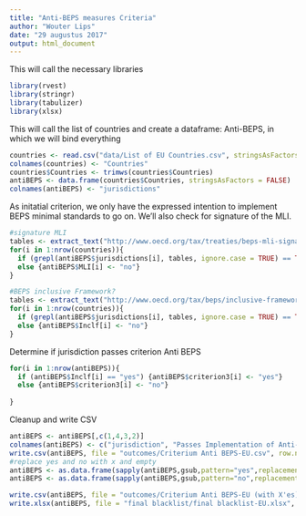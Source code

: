 ---
title: "Anti-BEPS measures Criteria"
author: "Wouter Lips"
date: "29 augustus 2017"
output: html_document
---

This will call the necessary libraries

```{r}
library(rvest)
library(stringr)
library(tabulizer)
library(xlsx)
```

This will call the list of countries and create a dataframe: Anti-BEPS, in which we will bind everything

```{r}
countries <- read.csv("data/List of EU Countries.csv", stringsAsFactors = FALSE)
colnames(countries) <- "Countries"
countries$Countries <- trimws(countries$Countries)
antiBEPS <- data.frame(countries$Countries, stringsAsFactors = FALSE)
colnames(antiBEPS) <- "jurisdictions"
```

As initatial criterion, we only have the expressed intention to implement BEPS minimal standards to go on. We'll also check for signature of the MLI.

```{r}
#signature MLI
tables <- extract_text("http://www.oecd.org/tax/treaties/beps-mli-signatories-and-parties.pdf")
for(i in 1:nrow(countries)){
  if (grepl(antiBEPS$jurisdictions[i], tables, ignore.case = TRUE) == TRUE) {antiBEPS$MLI[i] <- "yes"}
  else {antiBEPS$MLI[i] <- "no"}
}

#BEPS inclusive Framework?
tables <- extract_text("http://www.oecd.org/tax/beps/inclusive-framework-on-beps-composition.pdf")
for(i in 1:nrow(countries)){
  if (grepl(antiBEPS$jurisdictions[i], tables, ignore.case = TRUE) == TRUE) {antiBEPS$Inclf[i] <- "yes"}
  else {antiBEPS$Inclf[i] <- "no"}
}

```

Determine if jurisdiction passes criterion Anti BEPS

```{r}
for(i in 1:nrow(antiBEPS)){
  if (antiBEPS$Inclf[i] == "yes") {antiBEPS$criterion3[i] <- "yes"}
  else {antiBEPS$criterion3[i] <- "no"}
  
}

```

Cleanup and write CSV

```{r}
antiBEPS <- antiBEPS[,c(1,4,3,2)]
colnames(antiBEPS) <- c("jurisdiction", "Passes Implementation of Anti-Beps Measures", "Member of the Inclusive Framework on BEPS", "Signatory of the MLI")
write.csv(antiBEPS, file = "outcomes/Criterium Anti BEPS-EU.csv", row.names = FALSE)
#replace yes and no with x and empty
antiBEPS <- as.data.frame(sapply(antiBEPS,gsub,pattern="yes",replacement="x"))
antiBEPS <- as.data.frame(sapply(antiBEPS,gsub,pattern="no",replacement=""))

write.csv(antiBEPS, file = "outcomes/Criterium Anti BEPS-EU (with X'es).csv", row.names = FALSE)
write.xlsx(antiBEPS, file = "final blacklist/final blacklist-EU.xlsx", sheetName = "Anti-BEPS measures", row.names = FALSE, col.names = TRUE, append = TRUE, showNA = FALSE)
```



